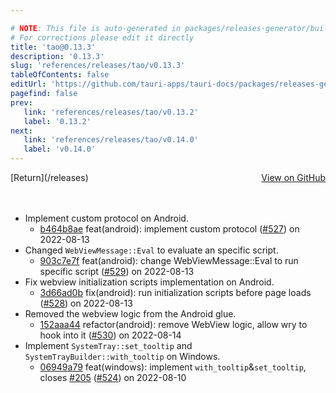 ```yaml
---

# NOTE: This file is auto-generated in packages/releases-generator/build.ts
# For corrections please edit it directly
title: 'tao@0.13.3'
description: '0.13.3'
slug: 'references/releases/tao/v0.13.3'
tableOfContents: false
editUrl: 'https://github.com/tauri-apps/tauri-docs/packages/releases-generator/build.ts'
pagefind: false
prev:
   link: 'references/releases/tao/v0.13.2'
   label: '0.13.2'
next:
   link: 'references/releases/tao/v0.14.0'
   label: 'v0.14.0'
---
```


			

<ReleaseSidebar slug="references/releases/tao"  packageName="tao" />

<div style="margin-bottom:3rem; display: flex; justify-content: space-between; align-items: center"><span>[Return](/releases)</span><span><a href="https://github.com/tauri-apps/tao/releases/tag/tao-v0.13.3">View on GitHub</a></span></div>

- Implement custom protocol on Android.
  - [b464b8ae](https://github.com/tauri-apps/tao/commit/b464b8ae296cf2b545cd0a98a1506f83779e94ff) feat(android): implement custom protocol ([#527](https://github.com/tauri-apps/tao/pull/527)) on 2022-08-13
- Changed `WebViewMessage::Eval` to evaluate an specific script.
  - [903c7e7f](https://github.com/tauri-apps/tao/commit/903c7e7f5b8c7984515697865fc7c74b496a64dc) feat(android): change WebViewMessage::Eval to run specific script ([#529](https://github.com/tauri-apps/tao/pull/529)) on 2022-08-13
- Fix webview initialization scripts implementation on Android.
  - [3d66ad0b](https://github.com/tauri-apps/tao/commit/3d66ad0b5548ed40da6e954fb5a911c3fb5a13e8) fix(android): run initialization scripts before page loads ([#528](https://github.com/tauri-apps/tao/pull/528)) on 2022-08-13
- Removed the webview logic from the Android glue.
  - [152aaa44](https://github.com/tauri-apps/tao/commit/152aaa4481ff8e44fc32ea3fe93a74c7fecd5be5) refactor(android): remove WebView logic, allow wry to hook into it ([#530](https://github.com/tauri-apps/tao/pull/530)) on 2022-08-14
- Implement `SystemTray::set_tooltip` and `SystemTrayBuilder::with_tooltip` on Windows.
  - [06949a79](https://github.com/tauri-apps/tao/commit/06949a7948100a51e98008c9e6f4ac73e069433a) feat(windows): implement `with_tooltip`&amp;`set_tooltip`, closes [#205](https://github.com/tauri-apps/tao/pull/205) ([#524](https://github.com/tauri-apps/tao/pull/524)) on 2022-08-10

